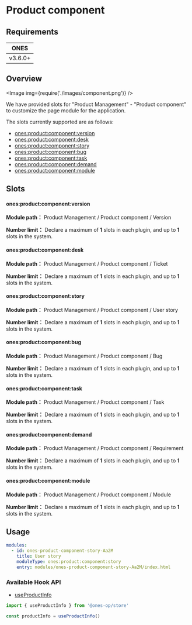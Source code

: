 # Product component

## Requirements

|  ONES   |
| :-----: |
| v3.6.0+ |

## Overview

<Image img={require('./images/component.png')} />

We have provided slots for "Product Management" - "Product component" to customize the page module for the application.

The slots currently supported are as follows:

- [ones:product:component:version](#onesproductcomponentversion)
- [ones:product:component:desk](#onesproductcomponentdesk)
- [ones:product:component:story](#onesproductcomponentstory)
- [ones:product:component:bug](#onesproductcomponentbug)
- [ones:product:component:task](#onesproductcomponenttask)
- [ones:product:component:demand](#onesproductcomponentdemand)
- [ones:product:component:module](#onesproductcomponentmodule)

## Slots

#### ones:product:component:version

**Module path：** Product Management / Product component / Version

**Number limit：** Declare a maximum of **1** slots in each plugin, and up to **1** slots in the system.

#### ones:product:component:desk

**Module path：** Product Management / Product component / Ticket

**Number limit：** Declare a maximum of **1** slots in each plugin, and up to **1** slots in the system.

#### ones:product:component:story

**Module path：** Product Management / Product component / User story

**Number limit：** Declare a maximum of **1** slots in each plugin, and up to **1** slots in the system.

#### ones:product:component:bug

**Module path：** Product Management / Product component / Bug

**Number limit：** Declare a maximum of **1** slots in each plugin, and up to **1** slots in the system.

#### ones:product:component:task

**Module path：** Product Management / Product component / Task

**Number limit：** Declare a maximum of **1** slots in each plugin, and up to **1** slots in the system.

#### ones:product:component:demand

**Module path：** Product Management / Product component / Requirement

**Number limit：** Declare a maximum of **1** slots in each plugin, and up to **1** slots in the system.

#### ones:product:component:module

**Module path：** Product Management / Product component / Module

**Number limit：** Declare a maximum of **1** slots in each plugin, and up to **1** slots in the system.

## Usage

```yaml
modules:
  - id: ones-product-component-story-Aa2M
    title: User story
    moduleType: ones:product:component:story
    entry: modules/ones-product-component-story-Aa2M/index.html
```

### Available Hook API

- [useProductInfo](../../../../../reference/packages/store/store.md#useProductInfo)

```ts
import { useProductInfo } from '@ones-op/store'

const productInfo = useProductInfo()
```
